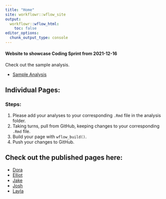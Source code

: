 ```yaml
---
title: "Home"
site: workflowr::wflow_site
output:
  workflowr::wflow_html:
    toc: false
editor_options:
  chunk_output_type: console
---
```


#### Website to showcase Coding Sprint from 2021-12-16

Check out the sample analysis.

* [Sample Analysis](sample_analysis.html)


## Individual Pages: 

### Steps:

1. Please add your analyses to your corresponding `.Rmd` file in the analysis folder.
2. Taking turns, pull from GitHub, keeping changes to your corresponding `.Rmd` file.
3. Build your page with `wflow_build()`.
4. Push your changes to GitHub.


## Check out the published pages here:

 * [Dora](dora_file.html)
 * [Elliot](elliot_file.html)
 * [Jake](jake_file.html)
 * [Josh](josh_file.html)
 * [Layla](layla_file.html)
